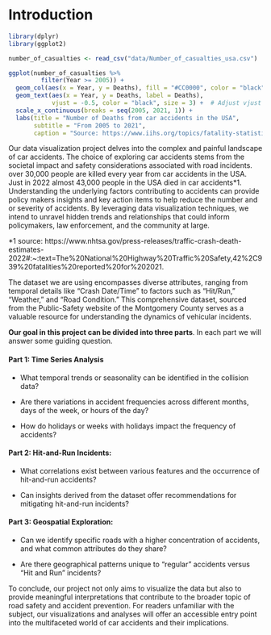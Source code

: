 # Introduction

```r
library(dplyr)
library(ggplot2)

number_of_casualties <- read_csv("data/Number_of_casualties_usa.csv")

ggplot(number_of_casualties %>%
         filter(Year >= 2005)) +
  geom_col(aes(x = Year, y = Deaths), fill = "#CC0000", color = "black") +
  geom_text(aes(x = Year, y = Deaths, label = Deaths), 
            vjust = -0.5, color = "black", size = 3) +  # Adjust vjust and size as needed
  scale_x_continuous(breaks = seq(2005, 2021, 1)) +
  labs(title = "Number of Deaths from car accidents in the USA",
       subtitle = "From 2005 to 2021",
       caption = "Source: https://www.iihs.org/topics/fatality-statistics/detail/yearly-snapshot")

```

Our data visualization project delves into the complex and painful landscape of car accidents. The choice of exploring car accidents stems from the societal impact and safety considerations associated with road incidents. over 30,000 people are killed every year from car accidents in the USA. Just in 2022 almost 43,000 people in the USA died in car accidents*1. Understanding the underlying factors contributing to accidents can provide policy makers insights and key action items to help reduce the number and or severity of accidents. By leveraging data visualization techniques, we intend to unravel hidden trends and relationships that could inform policymakers, law enforcement, and the community at large.

*1 source: https://www.nhtsa.gov/press-releases/traffic-crash-death-estimates-2022#:~:text=The%20National%20Highway%20Traffic%20Safety,42%2C939%20fatalities%20reported%20for%202021.

The dataset we are using encompasses diverse attributes, ranging from temporal details like "Crash Date/Time" to factors such as "Hit/Run," "Weather," and "Road Condition." This comprehensive dataset, sourced from the Public-Safety website of the Montgomery County serves as a valuable resource for understanding the dynamics of vehicular incidents.

**Our goal in this project can be divided into three parts**.
In each part we will answer some guiding question.

#### Part 1: Time Series Analysis

+ What temporal trends or seasonality can be identified in the collision data?

+ Are there variations in accident frequencies across different months, days of the week, or hours of the day?

+ How do holidays or weeks with holidays impact the frequency of accidents?


#### Part 2: Hit-and-Run Incidents:

+ What correlations exist between various features and the occurrence of hit-and-run accidents?

+ Can insights derived from the dataset offer recommendations for mitigating hit-and-run incidents?


#### Part 3: Geospatial Exploration:

+ Can we identify specific roads with a higher concentration of accidents, and what common attributes do they share?

+ Are there geographical patterns unique to "regular" accidents versus "Hit and Run" incidents?


To conclude, our project not only aims to visualize the data but also to provide meaningful interpretations that contribute to the broader topic of road safety and accident prevention. For readers unfamiliar with the subject, our visualizations and analyses will offer an accessible entry point into the multifaceted world of car accidents and their implications.




